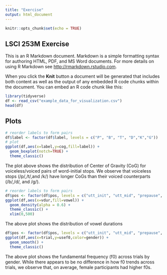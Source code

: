 ```yaml
---
title: "Exercise"
output: html_document
---
```


```r
knitr::opts_chunk$set(echo = TRUE)
```

## LSCI 253M Exercise

This is an R Markdown document. Markdown is a simple formatting syntax for authoring HTML, PDF, and MS Word documents. For more details on using R Markdown see <http://rmarkdown.rstudio.com>.

When you click the **Knit** button a document will be generated that includes both content as well as the output of any embedded R code chunks within the document. You can embed an R code chunk like this:

```r
library(tidyverse)
df <- read_csv("example_data_for_visualization.csv")
head(df)
```

## Plots

```r
# reorder labels to form pairs
df$label <- factor(df$label, levels = c("P", "B", "T", "D","K","G"))
# plot
ggplot(df,aes(x=label,y=cog,fill=label)) +
  geom_boxplot(notch=TRUE) +
  theme_classic()
```

The plot above shows the distribution of Center of Gravity (CoG) for voiceless/voiced pairs of word-initial stops. We observe that voiceless stops (/p/,/t/,and /k/) have longer CoGs than their voiced counterparts (/b/,/d/, and /g/).

```r
# reorder labels to form pairs
df$pos <- factor(df$pos, levels = c("utt_init", "utt_mid", "prepause", "postpause","utt_final"))
ggplot(df,aes(x=vdur,fill=vowel)) +
  geom_density(alpha = 0.6) +
  theme_classic() +
  xlim(0,500)
```

The above plot shows the distribution of vowel durations

```r
df$pos <- factor(df$pos, levels = c("utt_init", "utt_mid", "prepause", "postpause","utt_final"))
ggplot(df,aes(x=trial,y=usef0,color=gender)) +
  geom_smooth() +
  theme_classic()

```

The above plot shows the fundamental frequency (f0) across trials by gender. While there appears
to be no difference in how f0 trends across trials, we observe that, on average, female participants
had higher f0s.
